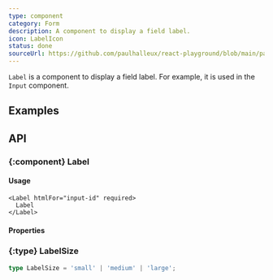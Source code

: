 ```yaml
---
type: component
category: Form
description: A component to display a field label.
icon: LabelIcon
status: done
sourceUrl: https://github.com/paulhalleux/react-playground/blob/main/packages/playground/src/components/Label/Label.tsx
---
```


`Label` is a component to display a field label. For example, it is used in the `Input` component.

## Examples

<Example name="components/Form/Label" />

## API

### \{:component} Label

#### Usage

```tsx
<Label htmlFor="input-id" required>
  Label
</Label>
```

#### Properties

<Properties component="Label" />

### \{:type} LabelSize

```ts
type LabelSize = 'small' | 'medium' | 'large';
```